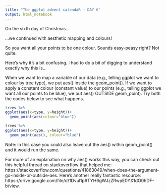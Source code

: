 ```yaml
---
title: "The ggplot advent calendaR - DAY 6"
output: html_notebook
---
```


On the sixth day of Christmas...

...we continued with aesthetic mapping and colours!

So you want all your points to be one colour. Sounds easy-peasy right? Not quite.

Here's why it's a bit confusing. I had to do a bit of digging to understand exactly why this is...

When we want to map a variable of our data (e.g., telling ggplot we want to colour by tree type), we put aes() inside the geom_point(). If we want to apply a constant colour (constant value) to our points (e.g., telling ggplot we want all our points to be blue), we put aes() OUTSIDE geom_point). Try both the codes below to see what happens. 

```r
trees %>%
ggplot(aes(x=type, y=height))+
  geom_point(aes(colour="blue"))

trees %>%
ggplot(aes(x=type, y=height))+
  geom_point(aes(), colour="blue")
```
Note: in this case you could also leave out the aes() within geom_point() and it would run the same. 

For more of an explanation on why aes() works this way, you can check out this helpful thread on stackoverflow that helped me: https://stackoverflow.com/questions/41863049/when-does-the-argument-go-inside-or-outside-aes. Here's another really fantastic resource: https://drive.google.com/file/d/1Dvul1p6TYH6gWJzZRwpE0YX1dO0hDF-b/view.
